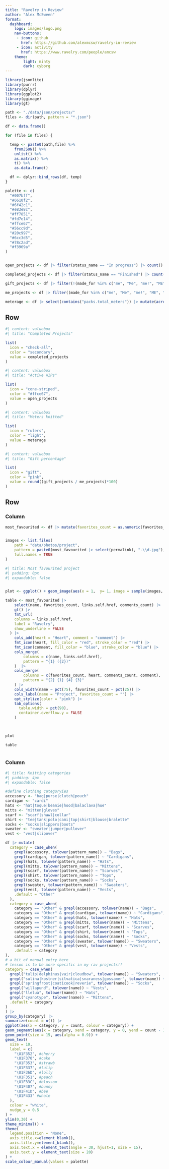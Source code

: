 ```yaml
--- 
title: "Ravelry in Review"
author: "Alex McSween"
format: 
  dashboard:
    logo: images/logo.png
    nav-buttons: 
     - icon: github
       href: https://github.com/alexmcsw/ravelry-in-review
     - icon: activity
       href: https://www.ravelry.com/people/amcsw
    theme: 
        light: minty
        dark: cyborg
---
```


```r
library(jsonlite)
library(purrr)
library(dplyr)
library(ggplot2)
library(ggimage)
library(gt)

path <- "./data/json/projects/"
files <- dir(path, pattern = "*.json")

df <- data.frame()

for (file in files) {

  temp <- paste0(path,file) %>%
    fromJSON() %>%
    unlist() %>%
    as.matrix() %>%
    t() %>%
    as.data.frame()

  df <- dplyr::bind_rows(df, temp)
}

palette <- c(
  "#007bff",
  "#6610f2",
  "#6f42c1",
  "#e83e8c",
  "#ff7851",
  "#fd7e14",
  "#ffce67",
  "#56cc9d",
  "#20c997",
  "#6cc3d5",
  "#78c2ad",
  "#f3969a"
)



```

```r

open_projects <- df |> filter(status_name == "In progress") |> count() |> as.numeric()

completed_projects <- df |> filter(status_name == "Finished") |> count() |> as.numeric()

gift_projects <- df |> filter(!(made_for %in% c("me", "Me", "me!", "ME", "", NA))) |> count() |> as.numeric()

me_projects <- df |> filter((made_for %in% c("me", "Me", "me!", "ME", "", NA))) |> count() |> as.numeric()

meterage <- df |> select(contains("packs.total_meters")) |> mutate(across(everything(), as.numeric)) |> sum(na.rm = TRUE)

```
## Row {height="20%"}

```r
#| content: valuebox
#| title: "Completed Projects"

list(
  icon = "check-all",
  color = "secondary",
  value = completed_projects
)
```

```r
#| content: valuebox
#| title: "Active WIPs"

list(
  icon = "cone-striped",
  color = "#ffce67",
  value = open_projects
)
```

```r
#| content: valuebox
#| title: "Meters knitted"

list(
  icon = "rulers",
  color = "light",
  value = meterage
)
```

```r
#| content: valuebox
#| title: "Gift percentage"

list(
  icon = "gift",
  color = "pink",
  value = round((gift_projects / me_projects)*100)
)
```

## Row {height=70%}
### Column {width=40%}

```r

most_favourited <- df |> mutate(favorites_count = as.numeric(favorites_count)) |> filter(favorites_count == max(favorites_count)) |> head(1)


images <- list.files(
    path = "data/photos/project",
    pattern = paste0(most_favourited |> select(permalink), "-\\d.jpg"),
    full.names = TRUE
)
```

```r
#| title: Most favourited project
#| padding: 0px
#| expandable: false


plot <- ggplot() + geom_image(aes(x = 1,  y= 1, image = sample(images, 1)), size = 0.7) + theme_void()

table <- most_favourited |> 
    select(name, favorites_count, links.self.href, comments_count) |>
    gt() |>
    fmt_url(
    columns = links.self.href,
    label = "Ravelry",
    show_underline = FALSE
  ) |>
    cols_add(heart = "Heart", comment = "comment") |>
    fmt_icon(heart, fill_color = "red", stroke_color = "red") |>
    fmt_icon(comment, fill_color = "blue", stroke_color = "blue") |>
    cols_merge(
        columns = c(name, links.self.href),
        pattern = "{1} ({2})"
    )  |>
    cols_merge(
        columns = c(favorites_count, heart, comments_count, comment),
        pattern = "{2} {1} {4} {3}"
    ) |>
    cols_width(name ~ pct(75), favorites_count ~ pct(25)) |>
    cols_label(name = "Project", favorites_count = "") |>
    opt_stylize(color = "pink") |>
    tab_options(
      table.width = pct(90),
      container.overflow.y = FALSE
    )
  


plot

table
  
```

### Column {width=60%}
```r
#| title: Knitting categories
#| padding: 4px
#| expandable: false

#define clothing categoryies
accessory <- "bag|purse|clutch|pouch"
cardigan <- "cardi"
hats <- "hat|toque|beanie|hood|balaclava|hue"
mitts <- "mitten|gloves"
scarf <- "scarf|shawl|collar"
shirt <- "tee|tank|polo|cami|top|shirt|blouse|bralette"
socks <- "socks|slippers|boots"
sweater <- "sweater|jumper|pullover"
vest <- "vest|slipover"

df |> mutate(
  category = case_when(
    grepl(accessory, tolower(pattern_name)) ~ "Bags",
    grepl(cardigan, tolower(pattern_name)) ~ "Cardigans",
    grepl(hats, tolower(pattern_name)) ~ "Hats",
    grepl(mitts, tolower(pattern_name)) ~ "Mittens",
    grepl(scarf, tolower(pattern_name)) ~ "Scarves",
    grepl(shirt, tolower(pattern_name)) ~ "Tops",
    grepl(socks, tolower(pattern_name)) ~ "Socks",
    grepl(sweater, tolower(pattern_name)) ~ "Sweaters",
    grepl(vest, tolower(pattern_name)) ~ "Vests",
    .default = "Other"
  ),
  category = case_when(
    category == "Other" & grepl(accessory, tolower(name)) ~ "Bags",
    category == "Other" & grepl(cardigan, tolower(name)) ~ "Cardigans",
    category == "Other" & grepl(hats, tolower(name)) ~ "Hats",
    category == "Other" & grepl(mitts, tolower(name)) ~ "Mittens",
    category == "Other" & grepl(scarf, tolower(name)) ~ "Scarves",
    category == "Other" & grepl(shirt, tolower(name)) ~ "Tops",
    category == "Other" & grepl(socks, tolower(name)) ~ "Socks",
    category == "Other" & grepl(sweater, tolower(name)) ~ "Sweaters",
    category == "Other" & grepl(vest, tolower(name)) ~ "Vests",
    .default = category
),
# a bit of manual entry here
# lesson is to be more specific in my rav projects!!
category = case_when(
  grepl("tulip|delphinus|vair|cloudbow", tolower(name)) ~ "Sweaters",
  grepl("sulina|kostner|silvatica|snaraness|gossamer", tolower(name)) ~ "Scarves",
  grepl("springfrost|coaticook|reverie", tolower(name)) ~ "Socks",
  grepl("willapund", tolower(name)) ~ "Vests",
  grepl("llelua", tolower(name)) ~ "Hats",
  grepl("cyanotype", tolower(name)) ~ "Mittens",
  .default = category
)
) |>
group_by(category) |>
summarize(count = n()) |>
ggplot(aes(x = category, y = count, colour = category)) +
geom_segment(aes(x = category, xend = category, y = 0, yend = count - 1.5, alpha = 0.8), linewidth = 2) +
geom_point(size = 15, aes(alpha = 0.9)) +
geom_text(
  size = 10,
  label = c(
    "\U1F352", #cherry
    "\U1F370", #cake
    "\U1F353", #strawb
    "\U1F337", #tulip
    "\U1F36D", #lolly
    "\U1F351", #peach
    "\U1F33C", #blossom
    "\U1F407", #bunny
    "\U1F41D", #bee
    "\U1F433" #whale
  ),
  colour = "white",
  nudge_y = 0.5
) +
ylim(0,30) +
theme_minimal() +
theme(
  legend.position = "None",
  axis.title.x=element_blank(),
  axis.title.y=element_blank(),
  axis.text.x = element_text(angle = 30, hjust=1, size = 15),
  axis.text.y = element_text(size = 20)
) + 
scale_colour_manual(values = palette)

```